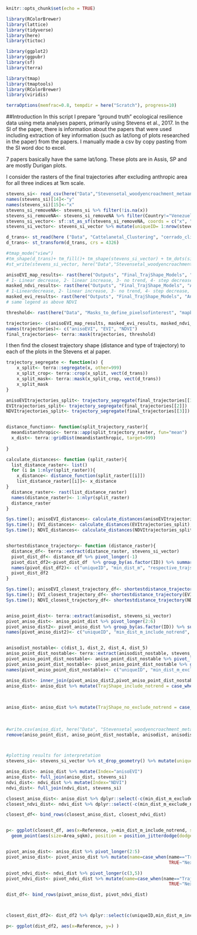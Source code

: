 ```r
knitr::opts_chunk$set(echo = TRUE)
```

```r
library(RColorBrewer)
library(lattice)
library(tidyverse)
library(here)
library(tictoc)

library(ggplot2)
library(ggpubr)
library(sf)
library(terra)

library(tmap)
library(tmaptools)
library(RColorBrewer)
library(viridis)

terraOptions(memfrac=0.8, tempdir = here("Scratch"), progress=10)
```

##Introduction
In this script I prepare "ground truth" ecological resilience data using meta analyses papers, primarily using Stevens et al., 2017.
In the SI of the paper, there is information about the papers that were used including extraction of key information 
(such as lat/long of plots researched in the paper) from the papers. I manually made a csv by copy pasting from the SI word doc to excel.

7 papers basically have the same lat/long. These plots are in Assis, SP and are mostly Durigan plots. 

I consider the rasters of the final trajectories after excluding anthropic area for all three indices at 1km scale. 

```r
stevens_si<- read_csv(here("Data","Stevensetal_woodyencroachment_metaanalyses_data", "si_plotinformation.csv"))
names(stevens_si)[14]<-"y"
names(stevens_si)[15]<-"x"
stevens_si_removeNA<- stevens_si %>% filter(!is.na(x))
stevens_si_removeNA<- stevens_si_removeNA %>% filter(Country!="Venezuela")
stevens_si_vector<- sf::st_as_sf(stevens_si_removeNA, coords = c("x", "y"), crs="epsg:4326")
stevens_si_vector<- stevens_si_vector %>% mutate(uniqueID= 1:nrow(stevens_si_vector))

d_trans<- st_read(here ("Data", "Cattelanetal_Clustering", "cerrado_climate_zones.shp"))
d_trans<- st_transform(d_trans, crs = 4326)

#tmap_mode("view")
#tm_shape(d_trans)+ tm_fill()+ tm_shape(stevens_si_vector) + tm_dots(size="Annual_change")
#st_write(stevens_si_vector, here("Data","Stevensetal_woodyencroachment_metaanalyses_data", "plotinformation.shp"))

anisoEVI_map_results<- rast(here("Outputs", "Final_TrajShape_Models", "Annual", "am_trends11_trajresults.tif"))
# 1- Linear decrease, 2- linear increase, 3- no trend, 4- step decrease, 5- step increase
masked_ndvi_results<- rast(here("Outputs", "Final_TrajShape_Models", "Annual_NDVI", "masked_ndvi_amtrends11_trajresults.tif"))
# 1-Lineardecrease, 2- linear increase, 3- no trend, 4- step decrease, 5- step_increase, 6- quad decrease accelerated, 7- quad-decrease decelerated
masked_evi_results<- rast(here("Outputs", "Final_TrajShape_Models", "Annual_EVI", "masked_evi_amtrends11_trajresults.tif"))
# same legend as above NDVI

threshold<- rast(here("Data", "Masks_to_define_pixelsofinterest", "mapbiomas_anthropic_mask", "thresholded_mapbiomas_mask_20.tif"))

trajectories<- c(anisoEVI_map_results, masked_evi_results, masked_ndvi_results)
names(trajectories)<- c("anisoEVI", "EVI", "NDVI")
final_trajectories<- terra::mask(trajectories, threshold)

```


I then find the closest trajectory shape (distance and type of trajectory) to each of the plots in the Stevens et al paper. 
```r
trajectory_segregate <- function(x) {
    x_split<- terra::segregate(x, other=999)
    x_split_crop<- terra::crop(x_split, vect(d_trans))
    x_split_mask<- terra::mask(x_split_crop, vect(d_trans))
    x_split_mask
}

anisoEVItrajectories_split<- trajectory_segregate(final_trajectories[[1]])
EVItrajectories_split<- trajectory_segregate(final_trajectories[[2]])
NDVItrajectories_split<- trajectory_segregate(final_trajectories[[3]])


distance_function<- function(split_trajectory_raster){
  meandistanthropic<- terra::app(split_trajectory_raster, fun="mean")
  x_dist<- terra::gridDist(meandistanthropic, target=999)
  
}

calculate_distances<- function (split_raster){
  list_distance_raster<- list()
  for (i in 1:nlyr(split_raster)){
    x_distance<- distance_function(split_raster[[i]])
    list_distance_raster[[i]]<- x_distance
}
  distance_raster<- rast(list_distance_raster)
  names(distance_raster)<- 1:nlyr(split_raster)
  distance_raster
}

Sys.time(); anisoEVI_distances<- calculate_distances(anisoEVItrajectories_split); Sys.time() 
Sys.time(); EVI_distances<- calculate_distances(EVItrajectories_split); Sys.time() 
Sys.time(); NDVI_distances<- calculate_distances(NDVItrajectories_split); Sys.time() 


shortestdistance_trajectory<- function (distance_raster){
  distance_df<- terra::extract(distance_raster, stevens_si_vector)
  pivot_dist_df<- distance_df %>% pivot_longer(-1)
  pivot_dist_df2<-pivot_dist_df  %>% group_by(as.factor(ID)) %>% summarise(min(value), name[which.min(value)])
  names(pivot_dist_df2)<- c("uniqueID", "min_dist_m", "respective_trajshape")
  pivot_dist_df2
}

Sys.time(); anisoEVI_closest_trajectory_df<- shortestdistance_trajectory(anisoEVI_distances); Sys.time()
Sys.time(); EVI_closest_trajectory_df<- shortestdistance_trajectory(EVI_distances); Sys.time()
Sys.time(); NDVI_closest_trajectory_df<- shortestdistance_trajectory(NDVI_distances); Sys.time()


aniso_point_dist<- terra::extract(anisodist, stevens_si_vector)
pivot_aniso_dist<- aniso_point_dist %>% pivot_longer(2:6)
pivot_aniso_dist2<- pivot_aniso_dist %>% group_by(as.factor(ID)) %>% summarise(min(value), name[which.min(value)])
names(pivot_aniso_dist2)<- c("uniqueID", "min_dist_m_include_notrend", "TrajShape_include_notrend")


anisodist_nostable<- c(dist_1, dist_2, dist_4, dist_5)
aniso_point_dist_nostable<- terra::extract(anisodist_nostable, stevens_si_vector)
pivot_aniso_point_dist_nostable<- aniso_point_dist_nostable %>% pivot_longer(2:5)
pivot_aniso_point_dist_nostable<- pivot_aniso_point_dist_nostable %>% group_by(as.factor(ID)) %>% summarise(min(value), name[which.min(value)])
names(pivot_aniso_point_dist_nostable)<- c("uniqueID", "min_dist_m_exclude_notrend", "TrajShape_no_exclude_notrend")

aniso_dist<- inner_join(pivot_aniso_dist2,pivot_aniso_point_dist_nostable)
aniso_dist<- aniso_dist %>% mutate(TrajShape_include_notrend = case_when(TrajShape_include_notrend=="dist_3_proj_excludeanthropic20_aniso"~"No trend",
                                                                         TrajShape_include_notrend=="dist_5_proj_excludeanthropic20_aniso"~"Step-increase",
                                                                         TrajShape_include_notrend=="dist_4_proj_excludeanthropic20_aniso"~"Step-decrease"))

aniso_dist<- aniso_dist %>% mutate(TrajShape_no_exclude_notrend = case_when(TrajShape_no_exclude_notrend=="dist_1_proj_excludeanthropic20_aniso"~"Linear-decrease",
                                                                         TrajShape_no_exclude_notrend=="dist_2_proj_excludeanthropic20_aniso"~"Linear-increase",
                                                                         TrajShape_no_exclude_notrend=="dist_4_proj_excludeanthropic20_aniso"~"Step-decrease",
                                                                         TRUE~"Step-increase"))
#write.csv(aniso_dist, here("Data", "Stevensetal_woodyencroachment_metaanalyses_data", "anisoEVI_closestdist.csv"))
remove(aniso_point_dist, aniso_point_dist_nostable, anisodist, anisodist_nostable, dist_1, dist_2, dist_3, dist_4, dist_5, exclude20_aniso, pivot_aniso_dist, pivot_aniso_dist2, pivot_aniso_point_dist_nostable, proj_exclude20_aniso)



#plotting results for interpretation
stevens_si<- stevens_si_vector %>% st_drop_geometry() %>% mutate(uniqueID=as.factor(uniqueID))

aniso_dist<- aniso_dist %>% mutate(Index="anisoEVI")
aniso_dist<- full_join(aniso_dist, stevens_si)
ndvi_dist<- ndvi_dist %>% mutate(Index="NDVI")
ndvi_dist<- full_join(ndvi_dist, stevens_si)

closest_aniso_dist<- aniso_dist %>% dplyr::select(-c(min_dist_m_exclude_notrend, TrajShape_no_exclude_notrend, Start_year, End_year, Startcover_percentage, Endcover_percentage, Continent, Country, Method, MAP))
closest_ndvi_dist<- ndvi_dist %>% dplyr::select(-c(min_dist_m_exclude_notrend, TrajShape_no_exclude_notrend, Start_year, End_year, Startcover_percentage, Endcover_percentage, Continent, Country, Method, MAP))

closest_df<- bind_rows(closest_aniso_dist, closest_ndvi_dist)


p<- ggplot(closest_df, aes(x=Reference, y=min_dist_m_include_notrend, shape=Index, color=TrajShape_include_notrend)) +
  geom_point(aes(size=Area_sqkm), position = position_jitterdodge(dodge.width = 0.9))


pivot_aniso_dist<- aniso_dist %>% pivot_longer(2:5)
pivot_aniso_dist<- pivot_aniso_dist %>% mutate(name=case_when(name=="TrajShape_include_notrend"~"Closest",
                                                              TRUE~"Next closest"))

pivot_ndvi_dist<- ndvi_dist %>% pivot_longer(c(3,5))
pivot_ndvi_dist<- pivot_ndvi_dist %>% mutate(name=case_when(name=="TrajShape_include_notrend"~"Closest",
                                                              TRUE~"Next closest"))

dist_df<- bind_rows(pivot_aniso_dist, pivot_ndvi_dist)



closest_dist_df2<- dist_df2 %>% dplyr::select(c(uniqueID,min_dist_m_include_notrend,  ))

p<- ggplot(dist_df2, aes(x=Reference, y=) )


```


